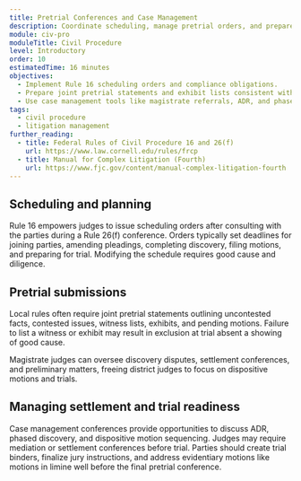 ```yaml
---
title: Pretrial Conferences and Case Management
description: Coordinate scheduling, manage pretrial orders, and prepare the case for efficient resolution or trial.
module: civ-pro
moduleTitle: Civil Procedure
level: Introductory
order: 10
estimatedTime: 16 minutes
objectives:
  - Implement Rule 16 scheduling orders and compliance obligations.
  - Prepare joint pretrial statements and exhibit lists consistent with local requirements.
  - Use case management tools like magistrate referrals, ADR, and phased discovery.
tags:
  - civil procedure
  - litigation management
further_reading:
  - title: Federal Rules of Civil Procedure 16 and 26(f)
    url: https://www.law.cornell.edu/rules/frcp
  - title: Manual for Complex Litigation (Fourth)
    url: https://www.fjc.gov/content/manual-complex-litigation-fourth
---
```

## Scheduling and planning

Rule 16 empowers judges to issue scheduling orders after consulting with the parties during a Rule 26(f) conference. Orders typically set deadlines for joining parties, amending pleadings, completing discovery, filing motions, and preparing for trial. Modifying the schedule requires good cause and diligence.

## Pretrial submissions

Local rules often require joint pretrial statements outlining uncontested facts, contested issues, witness lists, exhibits, and pending motions. Failure to list a witness or exhibit may result in exclusion at trial absent a showing of good cause.

<Callout kind="tip" title="Leverage magistrate judges">
  Magistrate judges can oversee discovery disputes, settlement conferences, and preliminary matters, freeing district judges to focus on dispositive motions and trials.
</Callout>

## Managing settlement and trial readiness

Case management conferences provide opportunities to discuss ADR, phased discovery, and dispositive motion sequencing. Judges may require mediation or settlement conferences before trial. Parties should create trial binders, finalize jury instructions, and address evidentiary motions like motions in limine well before the final pretrial conference.
